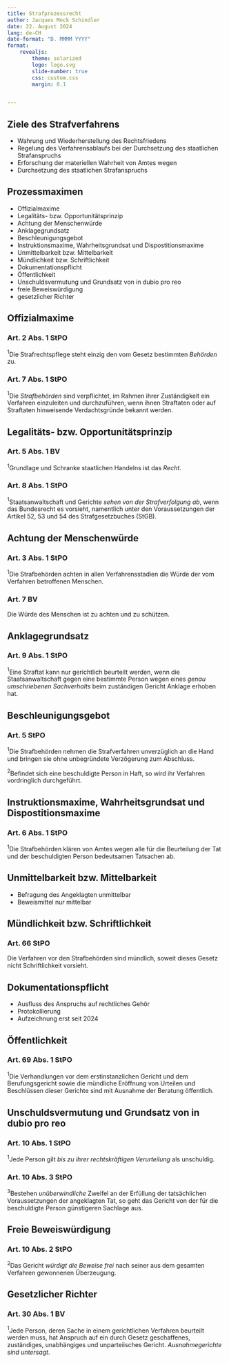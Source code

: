 ```yaml
---
title: Strafprozessrecht
author: Jacques Mock Schindler
date: 22. August 2024
lang: de-CH
date-format: "D. MMMM YYYY"
format: 
    revealjs:
        theme: solarized
        logo: logo.svg
        slide-number: true
        css: custom.css
        margin: 0.1


---
```



## Ziele des Strafverfahrens

:::{.incremental}

* Wahrung und Wiederherstellung des Rechtsfriedens
* Regelung des Verfahrensablaufs bei der Durchsetzung des staatlichen Strafanspruchs
* Erforschung der materiellen Wahrheit von Amtes wegen
* Durchsetzung des staatlichen Strafanspruchs

:::

## Prozessmaximen {.scrollable}

:::{.incremental}

* Offizialmaxime
* Legalitäts- bzw. Opportunitätsprinzip
* Achtung der Menschenwürde
* Anklagegrundsatz
* Beschleunigungsgebot
* Instruktionsmaxime, Wahrheitsgrundsat und Dispostitionsmaxime
* Unmittelbarkeit bzw. Mittelbarkeit
* Mündlichkeit bzw. Schriftlichkeit
* Dokumentationspflicht
* Öffentlichkeit
* Unschuldsvermutung und Grundsatz von in dubio pro reo 
* freie Beweiswürdigung
* gesetzlicher Richter

:::

## Offizialmaxime

### Art. 2 Abs. 1 StPO

$^1$Die Strafrechtspflege steht einzig den vom Gesetz bestimmten *Behörden* zu.


### Art. 7 Abs. 1 StPO

$^1$Die *Strafbehörden* sind verpflichtet, im Rahmen ihrer Zuständigkeit ein Verfahren einzuleiten und durchzuführen, wenn ihnen Straftaten oder auf Straftaten hinweisende Verdachtsgründe bekannt werden.

## Legalitäts- bzw. Opportunitätsprinzip

### Art. 5 Abs. 1 BV

$^1$Grundlage und Schranke staatlichen Handelns ist das *Recht*.

### Art. 8 Abs. 1 StPO

$^1$Staatsanwaltschaft und Gerichte *sehen von der Strafverfolgung ab*, wenn das Bundesrecht es vorsieht, namentlich unter den Voraussetzungen der Artikel 52, 53 und 54 des Strafgesetzbuches (StGB).

## Achtung der Menschenwürde

### Art. 3 Abs. 1 StPO

$^1$Die Strafbehörden achten in allen Verfahrensstadien die Würde der vom Verfahren betroffenen Menschen.

### Art. 7 BV

Die Würde des Menschen ist zu achten und zu schützen.

## Anklagegrundsatz

### Art. 9 Abs. 1 StPO

$^1$Eine Straftat kann nur gerichtlich beurteilt werden, wenn die Staatsanwaltschaft gegen eine bestimmte Person wegen eines *genau umschriebenen Sachverhalts* beim zuständigen Gericht Anklage erhoben hat.

## Beschleunigungsgebot

### Art. 5 StPO

$^1$Die Strafbehörden nehmen die Strafverfahren unverzüglich an die Hand und bringen sie ohne unbegründete Verzögerung zum Abschluss.

$^2$Befindet sich eine beschuldigte Person in Haft, so wird ihr Verfahren vordringlich durchgeführt.

## Instruktionsmaxime, Wahrheitsgrundsat und Dispostitionsmaxime

### Art. 6 Abs. 1 StPO

$^1$Die Strafbehörden klären von Amtes wegen alle für die Beurteilung der Tat und der beschuldigten Person bedeutsamen Tatsachen ab.

## Unmittelbarkeit bzw. Mittelbarkeit

:::{.incremental}

* Befragung des Angeklagten unmittelbar
* Beweismittel nur mittelbar
:::

## Mündlichkeit bzw. Schriftlichkeit

### Art. 66 StPO

Die Verfahren vor den Strafbehörden sind mündlich, 
soweit dieses Gesetz nicht Schriftlichkeit vorsieht.

## Dokumentationspflicht

:::{.incremental}

* Ausfluss des Anspruchs auf rechtliches Gehör
* Protokollierung
* Aufzeichnung erst seit 2024

:::

## Öffentlichkeit

### Art. 69 Abs. 1 StPO

$^1$Die Verhandlungen vor dem erstinstanzlichen Gericht und dem Berufungsgericht sowie die mündliche Eröffnung von Urteilen und Beschlüssen dieser Gerichte sind mit Ausnahme der Beratung öffentlich.

## Unschuldsvermutung und Grundsatz von in dubio pro reo 

### Art. 10 Abs. 1 StPO

$^1$Jede Person gilt *bis zu ihrer rechtskräftigen Verurteilung* als unschuldig.

### Art. 10 Abs. 3 StPO

$^3$Bestehen *unüberwindliche* Zweifel an der Erfüllung der tatsächlichen Voraussetzungen der angeklagten Tat, so geht  das Gericht von der für die beschuldigte Person günstigeren Sachlage aus.

## Freie Beweiswürdigung

### Art. 10 Abs. 2 StPO

$^2$Das Gericht *würdigt die Beweise frei* nach seiner aus dem gesamten Verfahren gewonnenen Überzeugung.

## Gesetzlicher Richter

### Art. 30 Abs. 1 BV

$^1$Jede Person, deren Sache in einem gerichtlichen Verfahren beurteilt werden muss, hat Anspruch auf ein durch Gesetz geschaffenes, zuständiges, unabhängiges und unparteiisches Gericht. *Ausnahmegerichte sind untersagt*.